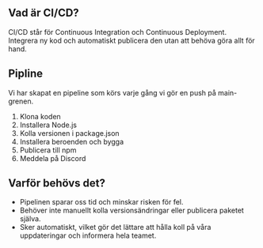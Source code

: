 ## Vad är CI/CD?
CI/CD står för Continuous Integration och Continuous Deployment. Integrera ny kod och automatiskt publicera den utan att behöva göra allt för hand.

## Pipline
Vi har skapat en pipeline som körs varje gång vi gör en push på main-grenen.
1. Klona koden
2. Installera Node.js
3. Kolla versionen i package.json
4. Installera beroenden och bygga
5. Publicera till npm
6. Meddela på Discord

## Varför behövs det?
- Pipelinen sparar oss tid och minskar risken för fel.
- Behöver inte manuellt kolla versionsändringar eller publicera paketet själva.
- Sker automatiskt, vilket gör det lättare att hålla koll på våra uppdateringar och informera hela teamet.
